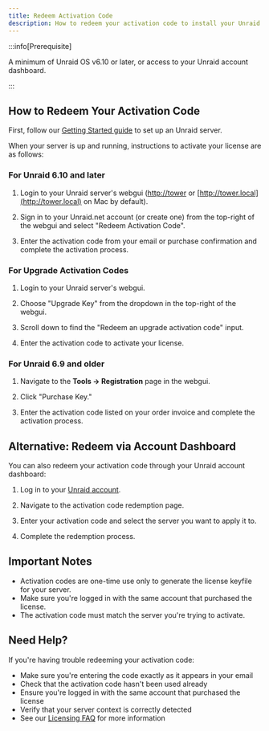 ```yaml
---
title: Redeem Activation Code
description: How to redeem your activation code to install your Unraid license
---
```


:::info[Prerequisite]

A minimum of Unraid OS v6.10 or later, or access to your Unraid account dashboard.

:::

## How to Redeem Your Activation Code

First, follow our [Getting Started guide](/go/getting-started/) to set up an Unraid server.

When your server is up and running, instructions to activate your license are as follows:

### For Unraid 6.10 and later

1. Login to your Unraid server's webgui ([http://tower](http://tower) or [http://tower.local](http://tower.local) on Mac by default).

2. Sign in to your Unraid.net account (or create one) from the top-right of the webgui and select "Redeem Activation Code".

3. Enter the activation code from your email or purchase confirmation and complete the activation process.

### For Upgrade Activation Codes

1. Login to your Unraid server's webgui.

2. Choose "Upgrade Key" from the dropdown in the top-right of the webgui.

3. Scroll down to find the "Redeem an upgrade activation code" input.

4. Enter the activation code to activate your license.

### For Unraid 6.9 and older

1. Navigate to the **Tools → Registration** page in the webgui.

2. Click "Purchase Key."

3. Enter the activation code listed on your order invoice and complete the activation process.

## Alternative: Redeem via Account Dashboard

You can also redeem your activation code through your Unraid account dashboard:

1. Log in to your [Unraid account](https://unraid.net/account).

2. Navigate to the activation code redemption page.

3. Enter your activation code and select the server you want to apply it to.

4. Complete the redemption process.

## Important Notes

- Activation codes are one-time use only to generate the license keyfile for your server.
- Make sure you're logged in with the same account that purchased the license.
- The activation code must match the server you're trying to activate.

## Need Help?

If you're having trouble redeeming your activation code:

- Make sure you're entering the code exactly as it appears in your email
- Check that the activation code hasn't been used already
- Ensure you're logged in with the same account that purchased the license
- Verify that your server context is correctly detected
- See our [Licensing FAQ](/go/faq-licensing/) for more information
